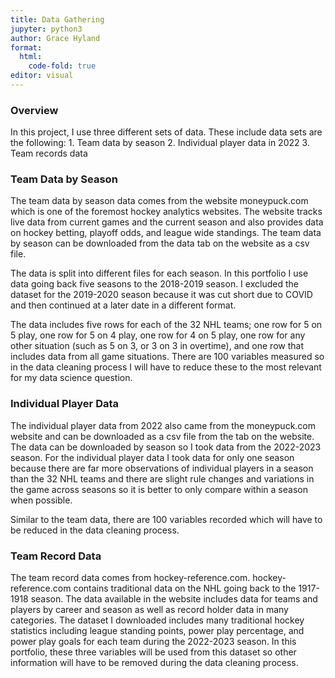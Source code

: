 ```yaml
---
title: Data Gathering
jupyter: python3
author: Grace Hyland
format:
  html:
    code-fold: true
editor: visual
---
```


### Overview

In this project, I use three different sets of data. These include data sets are the following: 1. Team data by season 2. Individual player data in 2022 3. Team records data

### Team Data by Season

The team data by season data comes from the website moneypuck.com which is one of the foremost hockey analytics websites. The website tracks live data from current games and the current season and also provides data on hockey betting, playoff odds, and league wide standings. The team data by season can be downloaded from the data tab on the website as a csv file.

The data is split into different files for each season. In this portfolio I use data going back five seasons to the 2018-2019 season. I excluded the dataset for the 2019-2020 season because it was cut short due to COVID and then continued at a later date in a different format.

The data includes five rows for each of the 32 NHL teams; one row for 5 on 5 play, one row for 5 on 4 play, one row for 4 on 5 play, one row for any other situation (such as 5 on 3, or 3 on 3 in overtime), and one row that includes data from all game situations. There are 100 variables measured so in the data cleaning process I will have to reduce these to the most relevant for my data science question.

### Individual Player Data

The individual player data from 2022 also came from the moneypuck.com website and can be downloaded as a csv file from the tab on the website. The data can be downloaded by season so I took data from the 2022-2023 season. For the individual player data I took data for only one season because there are far more observations of individual players in a season than the 32 NHL teams and there are slight rule changes and variations in the game across seasons so it is better to only compare within a season when possible.

Similar to the team data, there are 100 variables recorded which will have to be reduced in the data cleaning process.

### Team Record Data

The team record data comes from hockey-reference.com. hockey-reference.com contains traditional data on the NHL going back to the 1917-1918 season. The data available in the website includes data for teams and players by career and season as well as record holder data in many categories. The dataset I downloaded includes many traditional hockey statistics including league standing points, power play percentage, and power play goals for each team during the 2022-2023 season. In this portfolio, these three variables will be used from this dataset so other information will have to be removed during the data cleaning process.
